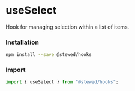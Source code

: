 
# useSelect

Hook for managing selection within a list of items.

### Installation

```bash
npm install --save @stewed/hooks
```

### Import

```js
import { useSelect } from "@stewed/hooks";
```

<Meta of={SelectValueStories} />

<Stories />
